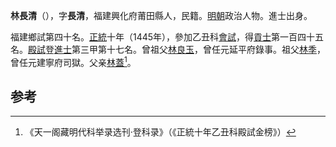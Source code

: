 '''林長清'''（{{bd|1409年||？}}），字'''長清'''，福建興化府莆田縣人，民籍。[[明朝|明朝]]政治人物。進士出身。

福建鄉試第四十名。[[正统_(年号)|正統]]十年（1445年），參加乙丑科[[會試|會試]]，得[[貢士|貢士]]第一百四十五名。[[殿試|殿試]]登[[進士|進士]]第三甲第十七名。曾祖父[[林良玉|林良玉]]，曾任元延平府錄事。祖父[[林季|林季]]，曾任元建寧府司獄。父亲[[林蓋|林蓋]]<ref>《天一阁藏明代科举录选刊·登科录》（《正統十年乙丑科殿試金榜》）</ref>。

==参考==
{{reflist}}
{{明朝人物小作品}}
{{正統十年乙丑科殿試金榜}}